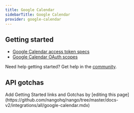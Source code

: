 ```yaml
---
title: Google Calendar
sidebarTitle: Google Calendar
provider: google-calendar
---
```



<Overview />
<PreBuiltTooling provider={providers[pageMetadata.provider]} />


## Getting started

-   [Google Calendar access token specs](https://cloud.google.com/iam/docs/reference/sts/rest/v1/TopLevel/token#response-body)
-   [Google Calendar OAuth scopes](https://developers.google.com/identity/protocols/oauth2/scopes#calendar)

<Tip>Need help getting started? Get help in the [community](https://nango.dev/slack).</Tip>

## API gotchas

<Note>
    Add Getting Started links and Gotchas by [editing this page](https://github.com/nangohq/nango/tree/master/docs-v2/integrations/all/google-calendar.mdx)
</Note>
